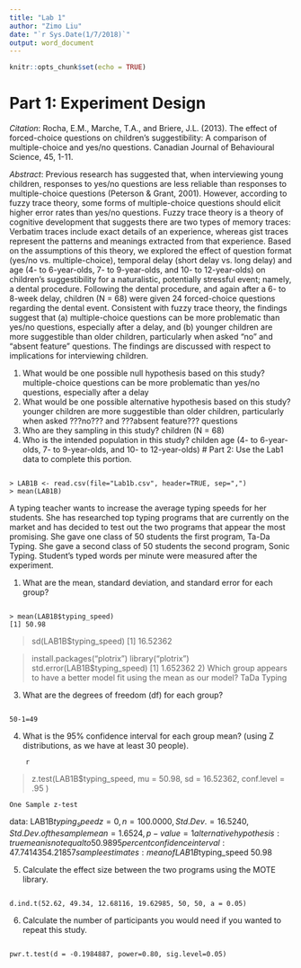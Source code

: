 ---
title: "Lab 1"
author: "Zimo Liu"
date: "`r Sys.Date(1/7/2018)`"
output: word_document
---

```{r setup, include=FALSE}
knitr::opts_chunk$set(echo = TRUE)
```

# Part 1: Experiment Design

*Citation*: Rocha, E.M., Marche, T.A., and Briere, J.L. (2013). The effect of forced-choice questions on children's suggestibility: A comparison of multiple-choice and yes/no questions. Canadian Journal of Behavioural Science, 45, 1-11.

*Abstract*: Previous research has suggested that, when interviewing young children, responses to yes/no questions are less reliable than responses to multiple-choice questions (Peterson & Grant, 2001). However, according to fuzzy trace theory, some forms of multiple-choice questions should elicit higher error rates than yes/no questions. Fuzzy trace theory is a theory of cognitive development that suggests there are two types of memory traces: Verbatim traces include exact details of an experience, whereas gist traces represent the patterns and meanings extracted from that experience. Based on the assumptions of this theory, we explored the effect of question format (yes/no vs. multiple-choice), temporal delay (short delay vs. long delay) and age (4- to 6-year-olds, 7- to 9-year-olds, and 10- to 12-year-olds) on children's suggestibility for a naturalistic, potentially stressful event; namely, a dental procedure. Following the dental procedure, and again after a 6- to 8-week delay, children (N = 68) were given 24 forced-choice questions regarding the dental event. Consistent with fuzzy trace theory, the findings suggest that (a) multiple-choice questions can be more problematic than yes/no questions, especially after a delay, and (b) younger children are more suggestible than older children, particularly when asked "no" and "absent feature" questions. The findings are discussed with respect to implications for interviewing children.

1)	What would be one possible null hypothesis based on this study?
    multiple-choice questions can be more problematic than yes/no questions, especially after a delay
2)	What would be one possible alternative hypothesis based on this study?
    younger children are more suggestible than older children, particularly when asked ???no??? and ???absent feature??? questions
3)	Who are they sampling in this study?
    children (N = 68)
4)	Who is the intended population in this study?
    childen age (4- to 6-year-olds, 7- to 9-year-olds, and 10- to 12-year-olds)
# Part 2: Use the Lab1 data to complete this portion.
```{r import-data}

``` 
    > LAB1B <- read.csv(file="Lab1b.csv", header=TRUE, sep=",")
    > mean(LAB1B)

A typing teacher wants to increase the average typing speeds for her students. She has researched top typing programs that are currently on the market and has decided to test out the two programs that appear the most promising. She gave one class of 50 students the first program, Ta-Da Typing. She gave a second class of 50 students the second program, Sonic Typing. Student's typed words per minute were measured after the experiment. 

1)	What are the mean, standard deviation, and standard error for each group? 

```{r descriptives}

```
    > mean(LAB1B$typing_speed)
    [1] 50.98

   > sd(LAB1B$typing_speed)
    [1] 16.52362

  > install.packages("plotrix")
  > library("plotrix")
  > std.error(LAB1B$typing_speed)
    [1] 1.652362
2)	Which group appears to have a better model fit using the mean as our model?
    TaDa Typing

3)	What are the degrees of freedom (df) for each group?
```{r df}

```
    50-1=49

4)	What is the 95% confidence interval for each group mean? (using Z distributions, as we have at least 30 people).

```
    {r conf-interval}

``` 
> z.test(LAB1B$typing_speed, mu = 50.98, sd = 16.52362, conf.level = .95 )

	One Sample z-test

data:  LAB1B$typing_speed
z = 0, n = 100.0000, Std. Dev. = 16.5240, Std. Dev. of the sample mean = 1.6524, p-value = 1
alternative hypothesis: true mean is not equal to 50.98
95 percent confidence interval:
 47.74143 54.21857
sample estimates:
mean of LAB1B$typing_speed 
                     50.98 


5) Calculate the effect size between the two programs using the MOTE library.

```{r MOTE}

```
    d.ind.t(52.62, 49.34, 12.68116, 19.62985, 50, 50, a = 0.05)

6) Calculate the number of participants you would need if you wanted to repeat this study.

```{r pwr}

```
    pwr.t.test(d = -0.1984887, power=0.80, sig.level=0.05)




